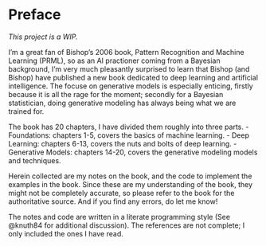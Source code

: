 # Preface {.unnumbered}

*This project is a WIP.*

I'm a great fan of Bishop's 2006 book, Pattern Recognition and Machine Learning (PRML), so as an AI practioner coming from a Bayesian background, I'm very much pleasantly surprised to learn that Bishop (and Bishop) have published a new book dedicated to deep learning and artificial intelligence. The focuse on generative models is especially enticing, firstly because it is all the rage for the moment; secondly for a Bayesian statistician, doing generative modeling has always being what we are trained for.

The book has 20 chapters, I have divided them roughly into three parts.
- Foundations: chapters 1-5, covers the basics of machine learning.
- Deep Learning: chapters 6-13, covers the nuts and bolts of deep learning.
- Generative Models: chapters 14-20, covers the generative modeling models and techniques.

Herein collected are my notes on the book, and the code to implement the examples in the book. Since these are my understanding of the book, they might not be completely accurate, so please refer to the book for the authoritative source. And if you find any errors, do let me know!

The notes and code are written in a literate programming style (See @knuth84 for additional discussion). The references are not complete; I only included the ones I have read.